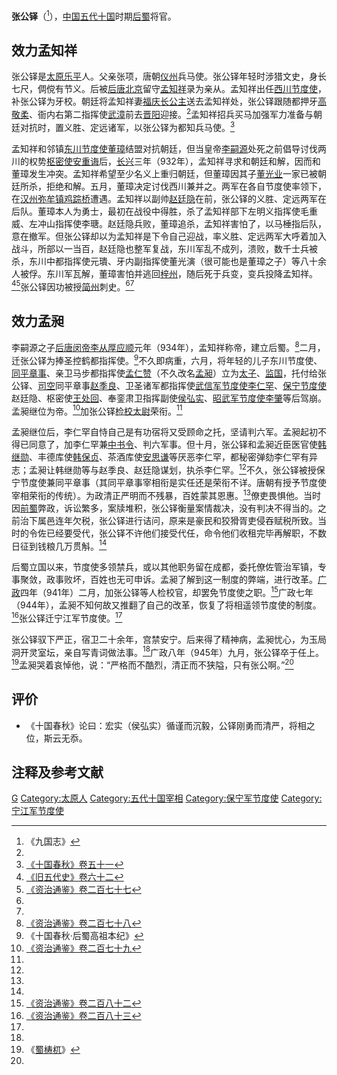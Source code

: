 {{Infobox person
|name        = 張公鐸
|image       = 
|image_size  = 
|caption     = 
|birth_date  = 884年
|birth_place = [[唐朝|唐朝]]
|death_date  = 945年
|death_place = [[後蜀|後蜀]]
|occupation  = 後蜀將官}}

'''张公铎'''（{{bd|884年||945年|catIdx=Z}}<ref name=h9k>《九国志》</ref>），[[中国|中国]][[五代十国|五代十国]]时期[[后蜀|后蜀]]将官。

== 效力孟知祥 ==
张公铎是[[太原|太原]][[乐平|乐平]]人。父亲张项，唐朝[[仪州|仪州]]兵马使。张公铎年轻时涉猎文史，身长七尺，倜傥有节义。后被[[后唐|后唐]][[北京|北京]]留守[[孟知祥|孟知祥]]录为亲从。孟知祥出任[[西川节度使|西川节度使]]，补张公铎为牙校。朝廷将孟知祥妻[[李皇后_(后蜀高祖)|福庆长公主]]送去孟知祥处，张公铎跟随都押牙[[高敬柔|高敬柔]]、衙内右第二指挥使[[武漳|武漳]]前去[[晋阳|晋阳]]迎接。<ref name=h9k/>孟知祥招兵买马加强军力准备与朝廷对抗时，置义胜、定远诸军，以张公铎为都知兵马使。<ref name=SGCQ51>[https://archive.org/stream/06072244.cn#page/n22/mode/2up 《十国春秋》卷五十一]</ref>

孟知祥和邻镇[[东川节度使|东川节度使]][[董璋|董璋]]结盟对抗朝廷，但当皇帝[[李嗣源|李嗣源]]处死之前倡导讨伐两川的权势[[枢密使|枢密使]][[安重诲|安重诲]]后，[[长兴_(后唐)|长兴]]三年（932年），孟知祥寻求和朝廷和解，因而和董璋发生冲突。孟知祥希望至少名义上重归朝廷，但董璋因其子[[董光业|董光业]]一家已被朝廷所杀，拒绝和解。五月，董璋决定讨伐西川兼并之。两军在各自节度使率领下，在[[汉州|汉州]][[弥牟镇|弥牟镇]][[鸡踪桥|鸡踪桥]]遭遇。孟知祥以副帅[[赵廷隐|赵廷隐]]在前，张公铎的义胜、定远两军在后队。董璋本人为勇士，最初在战役中得胜，杀了孟知祥部下左明义指挥使毛重威、左冲山指挥使李瑭。赵廷隐兵败，董璋追杀，孟知祥害怕了，以马棰指后队，意在撤军。但张公铎却以为孟知祥是下令自己迎战，率义胜、定远两军大呼着加入战斗，所部以一当百，赵廷隐也整军复战，东川军乱不成列，溃败，数千士兵被杀，东川中都指挥使元璝、牙内副指挥使董光演（很可能也是董璋之子）等八十余人被俘。东川军瓦解，董璋害怕并逃回[[梓州|梓州]]，随后死于兵变，变兵投降孟知祥。<ref>[[:s:旧五代史/卷62|《旧五代史》卷六十二]]</ref><ref name=ZZTJ277>[[:s:資治通鑑/卷277|《资治通鉴》卷二百七十七]]</ref>张公铎因功被授[[简州_(仁寿)|简州]]刺史。<ref name=h9k/><ref name=SGCQ51/>

== 效力孟昶 ==
李嗣源之子[[后唐闵帝|后唐闵帝]][[李从厚|李从厚]][[应顺|应顺]]元年（934年），孟知祥称帝，建立后蜀。<ref name=ZZTJ278>[[:s:資治通鑑/卷278|《资治通鉴》卷二百七十八]]</ref>二月，迁张公铎为捧圣控鹤都指挥使。<ref>《十国春秋·后蜀高祖本纪》</ref>不久即病重，六月，将年轻的儿子东川节度使、[[同平章事|同平章事]]、亲卫马步都指挥使[[孟仁赞|孟仁赞]]（不久改名[[孟昶|孟昶]]）立为[[太子|太子]]、[[监国|监国]]，托付给张公铎、[[司空|司空]]同平章事[[赵季良|赵季良]]、卫圣诸军都指挥使[[武信军节度使|武信军节度使]][[李仁罕|李仁罕]]、[[保宁节度使|保宁节度使]]赵廷隐、枢密使[[王处回|王处回]]、奉銮肃卫指挥副使[[侯弘实|侯弘实]]、[[昭武军节度使|昭武军节度使]][[李肇_(后蜀)|李肇]]等后驾崩。孟昶继位为帝。<ref name=ZZTJ279>[[:s:資治通鑑/卷279|《资治通鉴》卷二百七十九]]</ref>加张公铎[[检校|检校]][[太尉|太尉]]荣衔。<ref name=SGCQ51/>

孟昶继位后，李仁罕自恃自己是有功宿将又受顾命之托，坚请判六军。孟昶起初不得已同意了，加李仁罕兼[[中书令|中书令]]、判六军事。但十月，张公铎和孟昶近臣医官使[[韩继勋|韩继勋]]、丰德库使[[韩保贞|韩保贞]]、茶酒库使[[安思谦|安思谦]]等厌恶李仁罕，都秘密弹劾李仁罕有异志；孟昶让韩继勋等与赵季良、赵廷隐谋划，执杀李仁罕。<ref name=ZZTJ279/>不久，张公铎被授保宁节度使兼同平章事（其同平章事宰相衔是实任还是荣衔不详。唐朝有授予节度使宰相荣衔的传统）。为政清正严明而不残暴，百姓蒙其恩惠。<ref name=SGCQ51/>僚吏畏惧他。当时因[[前蜀|前蜀]]弊政，诉讼繁多，案牍堆积，张公铎衡量案情裁决，没有判决不得当的。之前治下属邑连年欠税，张公铎进行诘问，原来是豪民和狡猾胥吏侵吞赋税所致。当时的令佐已经要受代，张公铎不许他们接受代任，命令他们收租完毕再解职，不数日征到钱粮几万贯斛。<ref name=h9k/>

后蜀立国以来，节度使多领禁兵，或以其他职务留在成都，委托僚佐管治军镇，专事聚敛，政事败坏，百姓也无可申诉。孟昶了解到这一制度的弊端，进行改革。[[广政|广政]]四年（941年）二月，加张公铎等人检校官，却罢免节度使之职。<ref name=ZZTJ282>[[:s:資治通鑑/卷282|《资治通鉴》卷二百八十二]]</ref>广政七年（944年），孟昶不知何故又推翻了自己的改革，恢复了将相遥领节度使的制度。<ref name=ZZTJ283>[[:s:資治通鑑/卷283|《资治通鉴》卷二百八十三]]</ref>张公铎迁宁江军节度使。<ref name=h9k/>

张公铎驭下严正，宿卫二十余年，宫禁安宁。后来得了精神病，孟昶忧心，为玉局洞开灵室坛，亲自写青词做法事。<ref name=h9k/>广政八年（945年）九月，张公铎卒于任上。<ref>《[[蜀梼杌|蜀梼杌]]》</ref>孟昶哭着哀悼他，说：“严格而不酷烈，清正而不狭隘，只有张公啊。”<ref name=SGCQ51/>

== 评价 ==
*《十国春秋》论曰：宏实（侯弘实）循谨而沉毅，公铎刚勇而清严，将相之位，斯云无忝。

== 注释及参考文献 ==
{{reflist}}

{{DEFAULTSORT:Z}}
[[Category:张姓|G]]
[[Category:太原人|Category:太原人]]
[[Category:五代十国宰相|Category:五代十国宰相]]
[[Category:保宁军节度使|Category:保宁军节度使]]
[[Category:宁江军节度使|Category:宁江军节度使]]